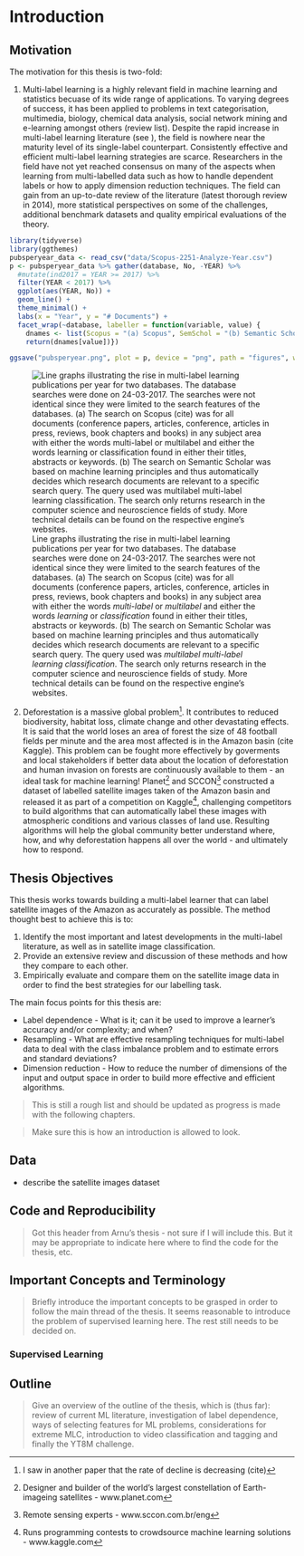 # Introduction
\label{chp:intro}

## Motivation

The motivation for this thesis is two-fold:

1. Multi-label learning is a highly relevant field in machine learning and statistics becuase of its wide range of applications. To varying degrees of success, it has been applied to problems in text categorisation, multimedia, biology, chemical data analysis, social network mining and e-learning amongst others (review list). Despite the rapid increase in multi-label learning literature (see \autoref{pubsperyear}), the field is nowhere near the maturity level of its single-label counterpart. Consistently effective and efficient multi-label learning strategies are scarce. Researchers in the field have not yet reached consensus on many of the aspects when learning from multi-labelled data such as how to handle dependent labels or how to apply dimension reduction techniques. The field can gain from an up-to-date review of the literature (latest thorough review in 2014), more statistical perspectives on some of the challenges, additional benchmark datasets and quality empirical evaluations of the theory. 

```r
library(tidyverse)
library(ggthemes)
pubsperyear_data <- read_csv("data/Scopus-2251-Analyze-Year.csv")
p <- pubsperyear_data %>% gather(database, No, -YEAR) %>% 
  #mutate(ind2017 = YEAR >= 2017) %>% 
  filter(YEAR < 2017) %>% 
  ggplot(aes(YEAR, No)) +
  geom_line() +
  theme_minimal() +
  labs(x = "Year", y = "# Documents") +
  facet_wrap(~database, labeller = function(variable, value) {
    dnames <- list(Scopus = "(a) Scopus", SemSchol = "(b) Semantic Scholar")
    return(dnames[value])}) 

ggsave("pubsperyear.png", plot = p, device = "png", path = "figures", width = 7, height = 4)
```

![Line graphs illustrating the rise in multi-label learning publications per year for two databases. The database searches were done on 24-03-2017. The searches were not identical since they were limited to the search features of the databases. (a) The search on Scopus (cite) was for all documents (conference papers, articles, conference, articles in press, reviews, book chapters and books) in any subject area with either the words *multi-label* or *multilabel* and either the words *learning* or *classification* found in either their titles, abstracts or keywords. (b) The search on Semantic Scholar was based on machine learning principles and thus automatically decides which research documents are relevant to a specific search query. The query used was *multilabel multi-label learning classification*. The search only returns research in the computer science and neuroscience fields of study. More technical details can be found on the respective engine's websites. \label{pubsperyear}](figures/pubsperyear.png)

2. Deforestation is a massive global problem[^deforest]. It contributes to reduced biodiversity, habitat loss, climate change and other devastating effects. It is said that the world loses an area of forest the size of 48 football fields per minute and the area most affected is in the Amazon basin (cite Kaggle). This problem can be fought more effectively by goverments and local stakeholders if better data about the location of deforestation and human invasion on forests are continuously available to them - an ideal task for machine learning! Planet[^planet] and SCCON[^sccon] constructed a dataset of labelled satellite images taken of the Amazon basin and released it as part of a competition on Kaggle[^kaggle], challenging competitors to build algorithms that can automatically label these images with atmospheric conditions and various classes of land use. Resulting algorithms will help the global community better understand where, how, and why deforestation happens all over the world - and ultimately how to respond.

[^deforest]: I saw in another paper that the rate of decline is decreasing (cite)
[^planet]: Designer and builder of the world's largest constellation of Earth-imageing satellites - www.planet.com
[^sccon]: Remote sensing experts - www.sccon.com.br/eng
[^kaggle]: Runs programming contests to crowdsource machine learning solutions - www.kaggle.com

## Thesis Objectives

This thesis works towards building a multi-label learner that can label satellite images of the Amazon as accurately as possible. The method thought best to achieve this is to:

1. Identify the most important and latest developments in the multi-label literature, as well as in satellite image classification.
2. Provide an extensive review and discussion of these methods and how they compare to each other.
3. Empirically evaluate and compare them on the satellite image data in order to find the best strategies for our labelling task.

The main focus points for this thesis are:

+ Label dependence - What is it; can it be used to improve a learner's accuracy and/or complexity; and when?
+ Resampling - What are effective resampling techniques for multi-label data to deal with the class imbalance problem and to estimate errors and standard deviations?
+ Dimension reduction - How to reduce the number of dimensions of the input and output space in order to build more effective and efficient algorithms.

> This is still a rough list and should be updated as progress is made with the following chapters.

> Make sure this is how an introduction is allowed to look.


## Data

+ describe the satellite images dataset

## Code and Reproducibility

> Got this header from Arnu's thesis - not sure if I will include this. But it may be appropriate to indicate here where to find the code for the thesis, etc.

## Important Concepts and Terminology

> Briefly introduce the important concepts to be grasped in order to follow the main thread of the thesis. It seems reasonable to introduce the problem of supervised learning here. The rest still needs to be decided on.

### Supervised Learning

## Outline

> Give an overview of the outline of the thesis, which is (thus far): review of current ML literature, investigation of label dependence, ways of selecting features for ML problems, considerations for extreme MLC, introduction to video classification and tagging and finally the YT8M challenge.